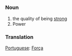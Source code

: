 =={{en}}==
===Noun===
# the quality of being [[strong]]
# Power
===Translation===
[[Portuguese]]: [[Força]]